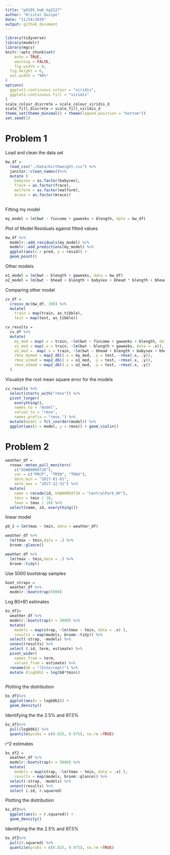 ```yaml
---
title: "p8105_hw6_kq2127"
author: "Kristal Quispe"
date: "11/24/2019"
output: github_document
---
```


```r
library(tidyverse)
library(modelr)
library(mgcv)
knitr::opts_chunk$set(
	echo = TRUE,
	warning = FALSE,
	fig.width = 8, 
  fig.height = 6,
  out.width = "90%"
)
options(
  ggplot2.continuous.colour = "viridis",
  ggplot2.continuous.fill = "viridis"
)
scale_colour_discrete = scale_colour_viridis_d
scale_fill_discrete = scale_fill_viridis_d
theme_set(theme_minimal() + theme(legend.position = "bottom"))
set.seed(1)
```

# Problem 1

Load and clean the data set
```r
bw_df =
  read_csv("./data/birthweight.csv") %>% 
  janitor::clean_names()%>% 
  mutate (
    babysex = as.factor(babysex),
    frace = as.factor(frace),
    malform = as.factor(malform),
    mrace = as.factor(mrace))
  
```


Fitting my model

```r
my_model = lm(bwt ~ fincome + gaweeks + blength, data = bw_df)
```


Plot of Model Residuals against fitted values 

```r
bw_df %>% 
  modelr::add_residuals(my_model) %>% 
  modelr::add_predictions(my_model) %>% 
  ggplot(aes(x = pred, y = resid)) + 
  geom_point()
```

Other models

```r
o1_model = lm(bwt ~ blength + gaweeks, data = bw_df)
o2_model = lm(bwt ~ bhead + blength + babysex + bhead * blength + bhead * babysex + blength * babysex + bhead * blength * babysex, data = bw_df)
```

Comparing other model

```r
cv_df = 
  crossv_mc(bw_df, 100) %>% 
  mutate(
    train = map(train, as_tibble),
    test = map(test, as_tibble))
```

```r
cv_results = 
  cv_df %>% 
  mutate(
    my_mod = map(.x = train, ~lm(bwt ~ fincome + gaweeks + blength, data = .x)),
    o1_mod = map(.x = train, ~lm(bwt ~ blength + gaweeks, data = .x)),
    o2_mod =  map(.x = train, ~lm(bwt ~ bhead + blength + babysex + bhead * blength + bhead * babysex + blength * babysex + bhead * blength * babysex, data = .x)),
    rmse_mymod = map2_dbl(.x = my_mod, .y = test, ~rmse(.x, .y)),
    rmse_o1mod = map2_dbl(.x = o1_mod, .y = test, ~rmse(.x, .y)),
    rmse_o2mod = map2_dbl(.x = o2_mod, .y = test, ~rmse(.x, .y))
  )
```

Visualize the root mean square error for the models
```r
cv_results %>% 
  select(starts_with("rmse")) %>% 
  pivot_longer(
    everything(),
    names_to = "model", 
    values_to = "rmse",
    names_prefix = "rmse_") %>% 
  mutate(model = fct_inorder(model)) %>% 
  ggplot(aes(x = model, y = rmse)) + geom_violin()
```

# Problem 2

```r
weather_df = 
  rnoaa::meteo_pull_monitors(
    c("USW00094728"),
    var = c("PRCP", "TMIN", "TMAX"), 
    date_min = "2017-01-01",
    date_max = "2017-12-31") %>%
  mutate(
    name = recode(id, USW00094728 = "CentralPark_NY"),
    tmin = tmin / 10,
    tmax = tmax / 10) %>%
  select(name, id, everything())
```

linear model

```r
pb_2 = lm(tmax ~ tmin, data = weather_df)

weather_df %>% 
  lm(tmax ~ tmin,data = .) %>% 
  broom::glance()

weather_df %>% 
  lm(tmax ~ tmin,data = .) %>% 
  broom::tidy()
```

Use 5000 bootstrap samples

```r
boot_straps = 
  weather_df %>% 
  modelr::bootstrap(5000)
```


Log B0*B1 estimates
```r
bs_df1=
  weather_df %>% 
  modelr::bootstrap(n = 5000) %>% 
  mutate(
    models = map(strap, ~lm(tmax ~ tmin, data = .x) ),
    results = map(models, broom::tidy)) %>% 
  select(-strap, -models) %>% 
  unnest(results) %>% 
  select (.id, term, estimate) %>% 
  pivot_wider(
    names_from = term,
    values_from = estimate) %>% 
  rename(b0 = "(Intercept)") %>% 
  mutate (logb0b1 = log(b0*tmin)) 
  
```

Plotting the distribution

```r
bs_df1%>% 
  ggplot(aes(x = logb0b1)) + 
  geom_density()
```

Identifying the the 2.5% and 97.5%
```r
bs_df1%>%
  pull(logb0b1) %>% 
  quantile(probs = c(0.025, 0.975), na.rm =TRUE)
```



r^2 estimates
```r
bs_df2 =
  weather_df %>% 
  modelr::bootstrap(n = 5000) %>% 
  mutate(
    models = map(strap, ~lm(tmax ~ tmin, data = .x) ),
    results = map(models, broom::glance)) %>% 
  select(-strap, -models) %>% 
  unnest(results) %>% 
  select (.id, r.squared)
```

Plotting the distribution

```r
bs_df2%>% 
  ggplot(aes(x = r.squared)) + 
  geom_density()
```


Identifying the the 2.5% and 97.5%
```r
bs_df2%>%
  pull(r.squared) %>% 
  quantile(probs = c(0.025, 0.975), na.rm =TRUE)
```